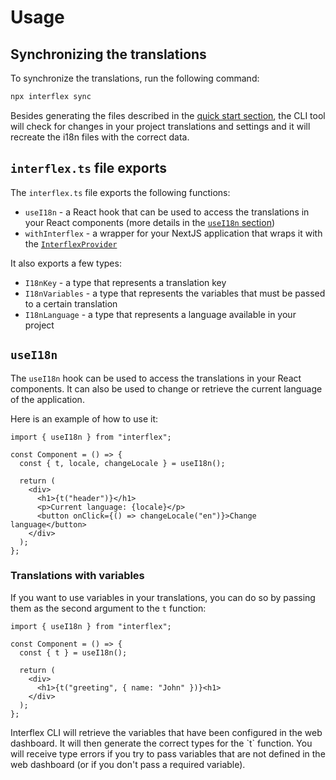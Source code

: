 
# Usage

## Synchronizing the translations

To synchronize the translations, run the following command:

```bash copy
npx interflex sync
```

Besides generating the files described in the [quick start section](/quickstart#synchronize-the-translations), the CLI tool will check for changes in your project translations and settings and it will recreate the i18n files with the correct data.

## `interflex.ts` file exports

The `interflex.ts` file exports the following functions:

- `useI18n` - a React hook that can be used to access the translations in your React components (more details in the [`useI18n` section](/usage#usei18n))
- `withInterflex` - a wrapper for your NextJS application that wraps it with the [`InterflexProvider`](/interflex-provider)

It also exports a few types:

- `I18nKey` - a type that represents a translation key
- `I18nVariables` - a type that represents the variables that must be passed to a certain translation
- `I18nLanguage` - a type that represents a language available in your project

## `useI18n`

The `useI18n` hook can be used to access the translations in your React components. It can also be used to change or retrieve the current language of the application.

Here is an example of how to use it:

```tsx copy
import { useI18n } from "interflex";

const Component = () => {
  const { t, locale, changeLocale } = useI18n();

  return (
    <div>
      <h1>{t("header")}</h1>
      <p>Current language: {locale}</p>
      <button onClick={() => changeLocale("en")}>Change language</button>
    </div>
  );
};
```

### Translations with variables

If you want to use variables in your translations, you can do so by passing them as the second argument to the `t` function:

```tsx copy
import { useI18n } from "interflex";

const Component = () => {
  const { t } = useI18n();

  return (
    <div>
      <h1>{t("greeting", { name: "John" })}<h1>
    </div>
  );
};
```

<Callout type="info">
  Interflex CLI will retrieve the variables that have been configured in the web
  dashboard. It will then generate the correct types for the `t` function. You
  will receive type errors if you try to pass variables that are not defined in
  the web dashboard (or if you don't pass a required variable).
</Callout>
